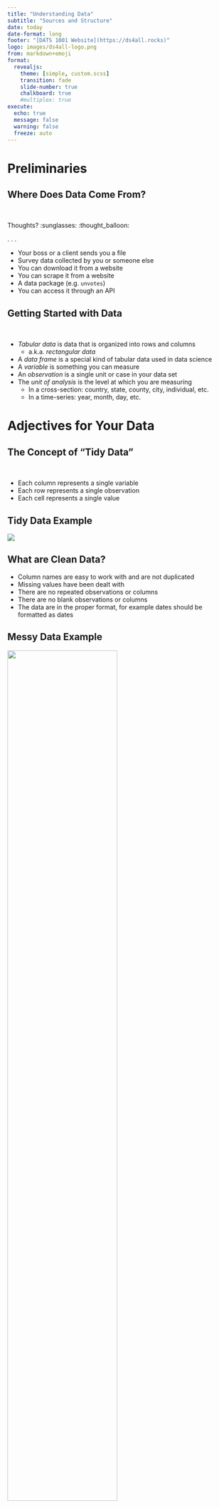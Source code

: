 ```yaml
---
title: "Understanding Data"
subtitle: "Sources and Structure"
date: today
date-format: long
footer: "[DATS 1001 Website](https://ds4all.rocks)"
logo: images/ds4all-logo.png
from: markdown+emoji
format:
  revealjs:
    theme: [simple, custom.scss]
    transition: fade
    slide-number: true
    chalkboard: true
    #multiplex: true
execute:
  echo: true
  message: false
  warning: false
  freeze: auto
---
```


# Preliminaries

## Where Does Data Come From?

<br>

Thoughts? :sunglasses: :thought_balloon:

. . .

:::{.incremental}
- Your boss or a client sends you a file
- Survey data collected by you or someone else 
- You can download it from a website 
- You can scrape it from a website
- A data package (e.g. `unvotes`)
- You can access it through an API
:::

## Getting Started with Data {.smaller}

<br>

::: {.incremental}
- *Tabular data* is data that is organized into rows and columns
  - a.k.a. *rectangular data*
- A *data frame* is a special kind of tabular data used in data science
- A *variable* is something you can measure 
- An *observation* is a single unit or case in your data set
- The *unit of analysis* is the level at which you are measuring
  - In a cross-section: country, state, county, city, individual, etc.
  - In a time-series: year, month, day, etc.
:::

# Adjectives for Your Data

## The Concept of "Tidy Data"

<br>

- Each column represents a single variable
- Each row represents a single observation
- Each cell represents a single value

## Tidy Data Example

![](images/tidy_data.jpg)

## What are Clean Data?

- Column names are easy to work with and are not duplicated
- Missing values have been dealt with
- There are no repeated observations or columns
- There are no blank observations or columns
- The data are in the proper format, for example dates should be formatted as dates

## Messy Data Example

![](images/messy_wb_data.jpg){width=70%}

## Which of These is Likely Tidy/Clean?

<br>

- Your boss or a client sends you a file
- Survey data collected by you or someone else 
- You can download it from a website 
- You can scrape it from a website
- A curated collection (e.g. `unvotes`)
- You can access it through an API

## How Do We Get Tidy/Clean Data? 

<br>

- Wrangle it ourselves
- Use a package where it has been wrangled for us
- Download via an API

# Reading Data

## Read Data into R

<br>

- Use `read_csv()` function from `readr` package
- `readr` package is part of the `tidyverse`
- Can do more with it than base R functions

## R Code Review {.smaller}

<br>

::: {.incremental}
- `<-` is the assignment operator
  - Use it to assign values to objects
- `#` is the comment operator
  - Use it to comment out code or add comments
  - Different function than in markdown text
- To call a library, use `library()` and name of library
  - name of library does not have to be in quotes, e.g. `library(readr)`
  - only when you install it, e.g. `install.packages("readr")`
:::

## Read Data into R

<br>

```r
#| label: read_data1
#| eval: false
#| code-line-numbers: "|1|2-3|5"

# load libraries
library(readr)
library(dplry)

dem_summary <- read_csv("data/dem_summary.csv") #notice file path

glimpse(dem_summary)
```

## Viewing the Data in R

<br>

Use `glimpse()` to see the columns and data types:

```r
#| label: read_data2
#| code-line-numbers: "7"

# load libraries
library(readr)
library(dplyr)

dem_summary <- read_csv("data/dem_summary.csv")

glimpse(dem_summary)
```

# 

Or use `View()` or click on the name of the object in your Environment tab to see the data in a spreadsheet:

![](images/view_df.gif){fig-align="center"}

## Try It Yourself!

- Open the CSV file to see what it looks like
- Then use this code to read it into R and view it

```r
#| label: read_data3
#| eval: false

# load libraries
library(readr)
library(dplyr)

dem_summary <- read_csv("data/dem_summary.csv")

glimpse(dem_summary)
```

```r
#| label: timer1
#| echo: false

library(countdown)
countdown(minutes = 5, 
          id = "timer1", 
          bottom = "10%", 
          right = "10%",
          color_border = "#fff",
          color_text = "#fff",
          color_running_background = "#42affa",
          color_running_text = "black",
          color_finished_background = "#E5D19D",
          color_finished_text = "#00264A")
```

## Write a New CSV File

<br>

Now try writing the same data to a file with a different name

```r
#| label: write_data
#| eval: false

write_csv(dem_summary, "data/your_new_file_name.csv") 
```

```r
#| label: timer2
#| echo: false

library(countdown)
countdown(minutes = 2, 
          id = "timer2", 
          bottom = "10%", 
          right = "10%")
```

# Excel Files

## Read in Excel File

<br>

```r
#| label: read_excel
#| eval: false

library(readxl)

dem_summary <- read_excel("data/dem_summary.xlsx")

glimpse(dem_summary)
```

## Try With Excel

<br>

- Read in the Excel file
- Follow same steps as with CSV file
  - use `read_excel()` to read in the data
  - install and experiment with [writexl](https://cran.r-project.org/web/packages/writexl/index.html)

```r
#| label: timer3
#| echo: false

library(countdown)
countdown(minutes = 5, 
          id = "timer3", 
          bottom = "10%", 
          right = "10%")
```

# Google Sheets

## Import Data from Google Sheets

<br>

- Can use `googlesheets4`
- Have a look at [these Gapminder data](https://docs.google.com/spreadsheets/d/1U6Cf_qEOhiR9AZqTqS3mbMF3zt2db48ZP5v3rkrAEJY/edit?gid=780868077#gid=780868077)
- Use `gs4_deauth()` to authenticate
- Then use `read_sheet()` to read in the data

## Example Code

<br>

```r
#| label: gs_data1

library(googlesheets4)

# Deauthorize to access public sheets without credentials
gs4_deauth()

# Read in the gapminder Africa data
gapminder_data <- read_sheet("1U6Cf_qEOhiR9AZqTqS3mbMF3zt2db48ZP5v3rkrAEJY")
```

## Or... 

<br>

```r
#| label: gs_data2
#| eval: false

library(googlesheets4)

# Deauthorize to access public sheets without credentials
gs4_deauth()

# Read in the gapminder Africa data
gapminder_data <- read_sheet("1U6Cf_qEOhiR9AZqTqS3mbMF3zt2db48ZP5v3rkrAEJY")
```

## Or...

<br>

```r
#| label: gs_data3
#| eval: false

library(googlesheets4)

# Deauthorize to access public sheets without credentials
gs4_deauth()

# Read in the gapminder Africa data
gapminder_data <- googledrive::drive_get("gapminder") |>
  read_sheet()
```

## Try It Yourself!

<br>

- Use the code above to read in the data
- Try reading in Gapminder data for a different country

```r
#| label: timer4
#| echo: false

library(countdown)
countdown(minutes = 5, 
          id = "timer4", 
          bottom = "10%", 
          right = "10%")
```

## Find Your Own Data

<br>

- Visit [kaggle.com](https://www.kaggle.com/datasets) 
- Find a dataset you like
- Download it as a CSV
- Upload to your Posit Cloud project
- Read it into R
- Explore with `glimpse()` and `View()`

```r
#| label: timer5
#| echo: false

library(countdown)
countdown(minutes = 5, 
          id = "timer5", 
          bottom = "10%", 
          right = "10%")
```

# Data Frames

## What is a Data Frame?

<br>

- Special kind of tabular data used in data science
- Each column can be a different data type
- Data frames are the most common data structure in R

## What is a Tibble? 

<br>

- Modern data frames in R
- Offers better printing and subsetting behaviors 
- Does not convert character vectors to factors by default
- Displays only the first 10 rows and as many columns as fit on screen
- Column names are preserved exactly, even if they contain spaces

## Creating a Tibble {.smaller}

<br> 

- When you read data into R with `readr` you automatically get a tibble
- You can create a tibble using `tibble()` from the **tibble** package:

```r
  library(tibble)
  
  # Create a tibble
  my_tibble <- tibble(
    name = c("Alice", "Bob", "Charlie"),
    age = c(25, 30, 35),
    height = c(160, 170, 180),
    is_student = c(TRUE, FALSE, FALSE)
  )
  
my_tibble  
```

## Common Data Types {.smaller}

- **\<chr> (Character)**: Stores text strings
  - Example: `"hello"`, `"R programming"`
  
- **\<dbl> (Double)**: Stores decimal (floating-point) numbers
  - Example: `3.14`, `-1.0`
  
- **\<int> (Integer)**: Stores whole numbers (integers)
  - Example: `1`, `-100`, `42`

- **\<lgl> (Logical)**: Stores boolean values (`TRUE`, `FALSE`, `NA`)
  - Example: `TRUE`, `FALSE`, `NA`

- **\<fct> (Factor)**: Stores categorical variables with fixed levels
  - Example: `factor(c("low", "medium", "high"))`

- **\<date> (Date)**: Stores dates in the "YYYY-MM-DD" format
  - Example: `as.Date("2024-09-05")`

## Other Data Types {.smaller}

<br>

- **\<dttm> (Date-Time or POSIXct)**: Stores date-time objects (both date and time).
  - Example: `as.POSIXct("2024-09-05 14:30:00")`

- **\<time> (Time)**: Specifically stores time-of-day values (rarely seen without a date)
  - Example: `"14:30:00"`
  
- **\<list> (List)**: Stores lists, where each entry can be a complex object.
  - Example: `list(c(1, 2, 3), c("a", "b", "c"))`  

## Dates and Times with `lubridate`

- **`lubridate`** is an R package that makes it easier to work with dates and times

- Use convenient functions to store dates in different formats

```r
library(lubridate)
  
# Store a date
my_date <- ymd("2024-09-05")
my_date2 <- mdy("09-05-2024")
my_date3 <- dmy("05-09-2024")
  
# Print in long form
format(my_date, "%B %d, %Y")
```

## Your Turn

<br>

- Create your own tibble
- Make it on a topic you find interesting
- Try to include at least three data types

```r
#| label: timer6
#| echo: false

library(countdown)
countdown(minutes = 5, 
          id = "timer1", 
          bottom = "10%", 
          right = "10%")
```
